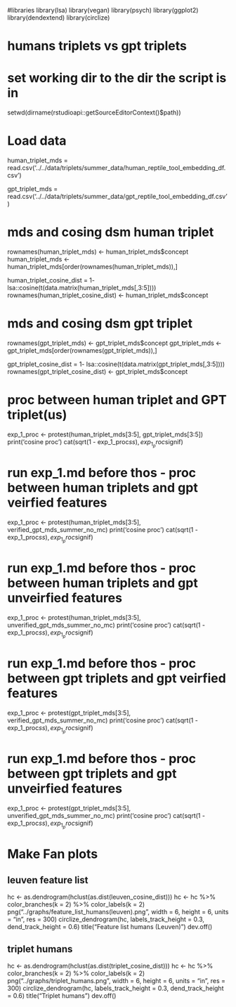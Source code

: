 #libraries
library(lsa)
library(vegan)
library(psych)
library(ggplot2)
library(dendextend)
library(circlize)

# humans triplets vs gpt triplets

# set working dir to the dir the script is in
setwd(dirname(rstudioapi::getSourceEditorContext()$path))

# Load data
human_triplet_mds = read.csv('../../data/triplets/summer_data/human_reptile_tool_embedding_df.csv')

gpt_triplet_mds = read.csv('../../data/triplets/summer_data/gpt_reptile_tool_embedding_df.csv')

# mds and cosing dsm human triplet
rownames(human_triplet_mds) <- human_triplet_mds$concept
human_triplet_mds <- human_triplet_mds[order(rownames(human_triplet_mds)),]

human_triplet_cosine_dist = 1-  lsa::cosine(t(data.matrix(human_triplet_mds[,3:5])))
rownames(human_triplet_cosine_dist) <- human_triplet_mds$concept

# mds and cosing dsm gpt triplet
rownames(gpt_triplet_mds) <- gpt_triplet_mds$concept
gpt_triplet_mds <- gpt_triplet_mds[order(rownames(gpt_triplet_mds)),]

gpt_triplet_cosine_dist = 1-  lsa::cosine(t(data.matrix(gpt_triplet_mds[,3:5])))
rownames(gpt_triplet_cosine_dist) <- gpt_triplet_mds$concept

# proc between human triplet and GPT triplet(us)
exp_1_proc <- protest(human_triplet_mds[3:5], gpt_triplet_mds[3:5])
print('cosine proc')
cat(sqrt(1 - exp_1_proc$ss), exp_1_proc$signif)


# run exp_1.md before thos - proc between human triplets and gpt veirfied features
exp_1_proc <- protest(human_triplet_mds[3:5], verified_gpt_mds_summer_no_mc)
print('cosine proc')
cat(sqrt(1 - exp_1_proc$ss), exp_1_proc$signif)

# run exp_1.md before thos - proc between human triplets and gpt unveirfied features
exp_1_proc <- protest(human_triplet_mds[3:5], unverified_gpt_mds_summer_no_mc)
print('cosine proc')
cat(sqrt(1 - exp_1_proc$ss), exp_1_proc$signif)

# run exp_1.md before thos - proc between gpt triplets and gpt veirfied features
exp_1_proc <- protest(gpt_triplet_mds[3:5], verified_gpt_mds_summer_no_mc)
print('cosine proc')
cat(sqrt(1 - exp_1_proc$ss), exp_1_proc$signif)

# run exp_1.md before thos - proc between gpt triplets and gpt unveirfied features
exp_1_proc <- protest(gpt_triplet_mds[3:5], unverified_gpt_mds_summer_no_mc)
print('cosine proc')
cat(sqrt(1 - exp_1_proc$ss), exp_1_proc$signif)



# Make Fan plots

## leuven feature list

hc <- as.dendrogram(hclust(as.dist(leuven_cosine_dist)))
hc <- hc %>%
  color_branches(k = 2) %>%
  color_labels(k = 2)
png("../graphs/feature_list_humans(leuven).png",  width = 6, height = 6, units = "in", res = 300)
circlize_dendrogram(hc,
                    labels_track_height = 0.3,
                    dend_track_height = 0.6)
title("Feature list humans (Leuven)")
dev.off()
        


## triplet humans
hc <- as.dendrogram(hclust(as.dist(triplet_cosine_dist)))
hc <- hc %>%
  color_branches(k = 2) %>%
  color_labels(k = 2)
png("../graphs/triplet_humans.png",  width = 6, height = 6, units = "in", res = 300)
circlize_dendrogram(hc,
                    labels_track_height = 0.3,
                    dend_track_height = 0.6)
title("Triplet humans")
dev.off()
        


